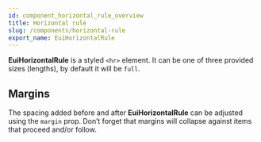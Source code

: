 ```yaml
---
id: component_horizontal_rule_overview
title: Horizontal rule
slug: /components/horizontal-rule
export_name: EuiHorizontalRule
---
```


**EuiHorizontalRule** is a styled `<hr>` element.
It can be one of three provided sizes (lengths), by default it will be `full`.

## Margins

The spacing added before and after **EuiHorizontalRule** can be adjusted using the `margin` prop.
Don’t forget that margins will collapse against items that proceed and/or follow.

